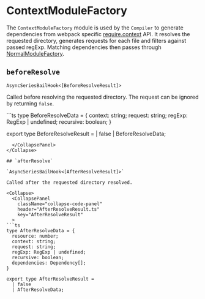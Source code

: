 
# ContextModuleFactory

The `ContextModuleFactory` module is used by the `Compiler` to generate dependencies from webpack specific [require.context](/api/runtime-api/module-methods#requirecontext) API. It resolves the requested directory, generates requests for each file and filters against passed regExp. Matching dependencies then passes through [NormalModuleFactory](/api/plugin-api/normal-module-factory-hooks).

## `beforeResolve`

`AsyncSeriesBailHook<[BeforeResolveResult]>`

Called before resolving the requested directory. The request can be ignored by returning `false`.

<Collapse>
  <CollapsePanel
    className="collapse-code-panel"
    header="BeforeResolveResult.ts"
    key="BeforeResolveResult"
  >
```ts
type BeforeResolveData = {
  context: string;
  request: string;
  regExp: RegExp | undefined;
  recursive: boolean;
}

export type BeforeResolveResult =
  | false
  | BeforeResolveData;
```
  </CollapsePanel>
</Collapse>

## `afterResolve`

`AsyncSeriesBailHook<[AfterResolveResult]>`

Called after the requested directory resolved.

<Collapse>
  <CollapsePanel
    className="collapse-code-panel"
    header="AfterResolveResult.ts"
    key="AfterResolveResult"
  >
```ts
type AfterResolveData = {
  resource: number;
  context: string;
  request: string;
  regExp: RegExp | undefined;
  recursive: boolean;
  dependencies: Dependency[];
}

export type AfterResolveResult = 
  | false
  | AfterResolveData;
```
  </CollapsePanel>
</Collapse>
